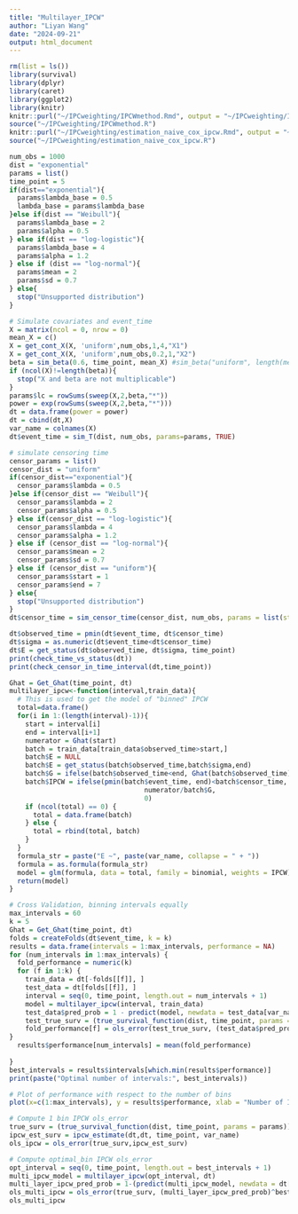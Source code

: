 ```yaml
---
title: "Multilayer_IPCW"
author: "Liyan Wang"
date: "2024-09-21"
output: html_document
---
```

```r
rm(list = ls())
library(survival)
library(dplyr)
library(caret)
library(ggplot2)
library(knitr)
knitr::purl("~/IPCweighting/IPCWmethod.Rmd", output = "~/IPCweighting/IPCWmethod.R")
source("~/IPCweighting/IPCWmethod.R")
knitr::purl("~/IPCweighting/estimation_naive_cox_ipcw.Rmd", output = "~/IPCweighting/estimation_naive_cox_ipcw.R")
source("~/IPCweighting/estimation_naive_cox_ipcw.R")
```

```r
num_obs = 1000
dist = "exponential"
params = list()
time_point = 5
if(dist=="exponential"){
  params$lambda_base = 0.5
  lambda_base = params$lambda_base
}else if(dist == "Weibull"){
  params$lambda_base = 2
  params$alpha = 0.5
} else if(dist == "log-logistic"){
  params$lambda_base = 4
  params$alpha = 1.2
} else if (dist == "log-normal"){
  params$mean = 2
  params$sd = 0.7
} else{
  stop("Unsupported distribution")
}
```

```r
# Simulate covariates and event_time
X = matrix(ncol = 0, nrow = 0)
mean_X = c()
X = get_cont_X(X, 'uniform',num_obs,1,4,"X1")
X = get_cont_X(X, 'uniform',num_obs,0.2,1,"X2")
beta = sim_beta(0.6, time_point, mean_X) #sim_beta("uniform", length(mean_X),list(start = -2, end = 2))
if (ncol(X)!=length(beta)){
  stop("X and beta are not multiplicable")
}
params$lc = rowSums(sweep(X,2,beta,"*"))
power = exp(rowSums(sweep(X,2,beta,"*")))
dt = data.frame(power = power)
dt = cbind(dt,X)
var_name = colnames(X)
dt$event_time = sim_T(dist, num_obs, params=params, TRUE)
```

```r
# simulate censoring time
censor_params = list()
censor_dist = "uniform"
if(censor_dist=="exponential"){
  censor_params$lambda = 0.5
}else if(censor_dist == "Weibull"){
  censor_params$lambda = 2
  censor_params$alpha = 0.5
} else if(censor_dist == "log-logistic"){
  censor_params$lambda = 4
  censor_params$alpha = 1.2
} else if (censor_dist == "log-normal"){
  censor_params$mean = 2
  censor_params$sd = 0.7
} else if (censor_dist == "uniform"){
  censor_params$start = 1
  censor_params$end = 7
} else{
  stop("Unsupported distribution")
}
dt$censor_time = sim_censor_time(censor_dist, num_obs, params = list(start = 2.5, end = 9))
```

```r
dt$observed_time = pmin(dt$event_time, dt$censor_time)
dt$sigma = as.numeric(dt$event_time<dt$censor_time)
dt$E = get_status(dt$observed_time, dt$sigma, time_point)
print(check_time_vs_status(dt))
print(check_censor_in_time_interval(dt,time_point))
```

```r
Ghat = Get_Ghat(time_point, dt)
multilayer_ipcw<-function(interval,train_data){
  # This is used to get the model of "binned" IPCW
  total=data.frame()
  for(i in 1:(length(interval)-1)){
    start = interval[i]
    end = interval[i+1]
    numerator = Ghat(start)
    batch = train_data[train_data$observed_time>start,]
    batch$E = NULL
    batch$E = get_status(batch$observed_time,batch$sigma,end)
    batch$G = ifelse(batch$observed_time<end, Ghat(batch$observed_time),Ghat(end))
    batch$IPCW = ifelse(pmin(batch$event_time, end)<batch$censor_time, 
                                  numerator/batch$G, 
                                  0)
    if (ncol(total) == 0) {
      total = data.frame(batch)
    } else {
      total = rbind(total, batch)
    }
  }
  formula_str = paste("E ~", paste(var_name, collapse = " + "))
  formula = as.formula(formula_str)
  model = glm(formula, data = total, family = binomial, weights = IPCW)
  return(model)
}
```

```r
# Cross Validation, binning intervals equally
max_intervals = 60
k = 5
Ghat = Get_Ghat(time_point, dt)
folds = createFolds(dt$event_time, k = k)
results = data.frame(intervals = 1:max_intervals, performance = NA)
for (num_intervals in 1:max_intervals) {
  fold_performance = numeric(k)
  for (f in 1:k) {
    train_data = dt[-folds[[f]], ]
    test_data = dt[folds[[f]], ]
    interval = seq(0, time_point, length.out = num_intervals + 1)
    model = multilayer_ipcw(interval, train_data)
    test_data$pred_prob = 1 - predict(model, newdata = test_data[var_name], type = "response")
    test_true_surv = (true_survival_function(dist, time_point, params = params))^exp(rowSums(sweep(test_data[var_name],2,beta,"*")))
    fold_performance[f] = ols_error(test_true_surv, (test_data$pred_prob)^num_intervals)
}
  results$performance[num_intervals] = mean(fold_performance)
  
}
best_intervals = results$intervals[which.min(results$performance)]
print(paste("Optimal number of intervals:", best_intervals))
```

```r
# Plot of performance with respect to the number of bins
plot(x=c(1:max_intervals), y = results$performance, xlab = "Number of Intervals", ylab = "OLS_Error")
```

```r
# Compute 1 bin IPCW ols_error
true_surv = (true_survival_function(dist, time_point, params = params))^power
ipcw_est_surv = ipcw_estimate(dt,dt, time_point, var_name)
ols_ipcw = ols_error(true_surv,ipcw_est_surv)

# Compute optimal_bin IPCW ols_error
opt_interval = seq(0, time_point, length.out = best_intervals + 1)
multi_ipcw_model = multilayer_ipcw(opt_interval, dt)
multi_layer_ipcw_pred_prob = 1-(predict(multi_ipcw_model, newdata = dt[var_name], type = "response"))
ols_multi_ipcw = ols_error(true_surv, (multi_layer_ipcw_pred_prob)^best_intervals)
ols_multi_ipcw
```

